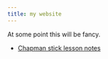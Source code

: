 ```yaml
---
title: my website
---
```


At some point this will be fancy.

* [Chapman stick lesson notes](notes/music/chapman-stick/lessons/)
